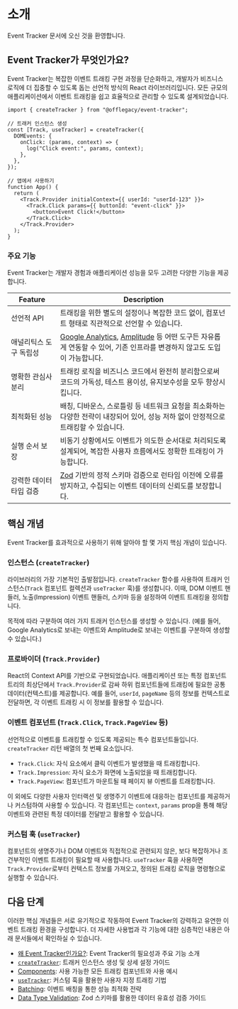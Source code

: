 
# 소개

Event Tracker 문서에 오신 것을 환영합니다.

## Event Tracker가 무엇인가요?

Event Tracker는 복잡한 이벤트 트래킹 구현 과정을 단순화하고, 개발자가 비즈니스 로직에 더 집중할 수 있도록 돕는 선언적 방식의 React 라이브러리입니다. 모든 규모의 애플리케이션에서 이벤트 트래킹을 쉽고 효율적으로 관리할 수 있도록 설계되었습니다.

```tsx
import { createTracker } from "@offlegacy/event-tracker";

// 트래커 인스턴스 생성
const [Track, useTracker] = createTracker({
  DOMEvents: {
    onClick: (params, context) => {
      log("Click event:", params, context);
    },
  },
});

// 앱에서 사용하기
function App() {
  return (
    <Track.Provider initialContext={{ userId: "userId-123" }}>
      <Track.Click params={{ buttonId: "event-click" }}>
        <button>Event Click!</button>
      </Track.Click>
    </Track.Provider>
  );
}
```

### 주요 기능

Event Tracker는 개발자 경험과 애플리케이션 성능을 모두 고려한 다양한 기능을 제공합니다.

| Feature                 | Description                                                                                                                                                                     |
| ----------------------- | ------------------------------------------------------------------------------------------------------------------------------------------------------------------------------- |
| 선언적 API              | 트래킹을 위한 별도의 설정이나 복잡한 코드 없이, 컴포넌트 형태로 직관적으로 선언할 수 있습니다.                                                                                  |
| 애널리틱스 도구 독립성  | [Google Analytics](https://analytics.google.com/), [Amplitude](https://amplitude.com/) 등 어떤 도구든 자유롭게 연동할 수 있어, 기존 인프라를 변경하지 않고도 도입이 가능합니다. |
| 명확한 관심사 분리      | 트래킹 로직을 비즈니스 코드에서 완전히 분리함으로써 코드의 가독성, 테스트 용이성, 유지보수성을 모두 향상시킵니다.                                                               |
| 최적화된 성능           | 배칭, 디바운스, 스로틀링 등 네트워크 요청을 최소화하는 다양한 전략이 내장되어 있어, 성능 저하 없이 안정적으로 트래킹할 수 있습니다.                                             |
| 실행 순서 보장          | 비동기 상황에서도 이벤트가 의도한 순서대로 처리되도록 설계되어, 복잡한 사용자 흐름에서도 정확한 트래킹이 가능합니다.                                                            |
| 강력한 데이터 타입 검증 | [Zod](https://zod.dev/) 기반의 정적 스키마 검증으로 런타임 이전에 오류를 방지하고, 수집되는 이벤트 데이터의 신뢰도를 보장합니다.                                                |

## 핵심 개념

Event Tracker를 효과적으로 사용하기 위해 알아야 할 몇 가지 핵심 개념이 있습니다.

<Steps>

### 인스턴스 (`createTracker`)

라이브러리의 가장 기본적인 출발점입니다. `createTracker` 함수를 사용하여 트래커 인스턴스(`Track` 컴포넌트 컬렉션과 `useTracker` 훅)를 생성합니다. 이때, DOM 이벤트 핸들러, 노출(Impression) 이벤트 핸들러, 스키마 등을 설정하여 이벤트 트래킹을 정의합니다.

목적에 따라 구분하여 여러 가지 트래커 인스턴스를 생성할 수 있습니다. (예를 들어, Google Analytics로 보내는 이벤트와 Amplitude로 보내는 이벤트를 구분하여 생성할 수 있습니다.)

### 프로바이더 (`Track.Provider`)

React의 Context API를 기반으로 구현되었습니다. 애플리케이션 또는 특정 컴포넌트 트리의 최상단에서 `Track.Provider`로 감싸 하위 컴포넌트들에 트래킹에 필요한 공통 데이터(컨텍스트)를 제공합니다. 예를 들어, `userId`, `pageName` 등의 정보를 컨텍스트로 전달하면, 각 이벤트 트래킹 시 이 정보를 활용할 수 있습니다.

### 이벤트 컴포넌트 (`Track.Click`, `Track.PageView` 등)

선언적으로 이벤트를 트래킹할 수 있도록 제공되는 특수 컴포넌트들입니다. `createTracker` 리턴 배열의 첫 번째 요소입니다.

- `Track.Click`: 자식 요소에서 클릭 이벤트가 발생했을 때 트래킹합니다.
- `Track.Impression`: 자식 요소가 화면에 노출되었을 때 트래킹합니다.
- `Track.PageView`: 컴포넌트가 마운트될 때 페이지 뷰 이벤트를 트래킹합니다.

이 외에도 다양한 사용자 인터랙션 및 생명주기 이벤트에 대응하는 컴포넌트를 제공하거나 커스텀하여 사용할 수 있습니다. 각 컴포넌트는 `context`, `params` prop을 통해 해당 이벤트와 관련된 특정 데이터를 전달받고 활용할 수 있습니다.

### 커스텀 훅 (`useTracker`)

컴포넌트의 생명주기나 DOM 이벤트와 직접적으로 관련되지 않은, 보다 복잡하거나 조건부적인 이벤트 트래킹이 필요할 때 사용합니다. `useTracker` 훅을 사용하면 `Track.Provider`로부터 컨텍스트 정보를 가져오고, 정의된 트래킹 로직을 명령형으로 실행할 수 있습니다.

</Steps>

## 다음 단계

이러한 핵심 개념들은 서로 유기적으로 작동하여 Event Tracker의 강력하고 유연한 이벤트 트래킹 환경을 구성합니다. 더 자세한 사용법과 각 기능에 대한 심층적인 내용은 아래 문서들에서 확인하실 수 있습니다.

- [왜 Event Tracker인가요?](/docs/why-event-tracker): Event Tracker의 필요성과 주요 기능 소개
- [`createTracker`](/docs/create-tracker): 트래커 인스턴스 생성 및 상세 설정 가이드
- [Components](/docs/components): 사용 가능한 모든 트래킹 컴포넌트와 사용 예시
- [`useTracker`](/docs/hook): 커스텀 훅을 활용한 사용자 지정 트래킹 기법
- [Batching](/docs/batching): 이벤트 배칭을 통한 성능 최적화 전략
- [Data Type Validation](/docs/data-type-validation): Zod 스키마를 활용한 데이터 유효성 검증 가이드
